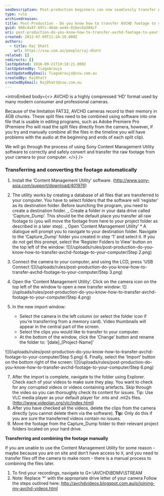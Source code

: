 ```yaml
---
seoDescription: Post-production beginners can now seamlessly transfer AVCHD footage to their computer using Sony's Content Management Utility software.
type: rule
archivedreason:
title: Post-Production - Do you know how to transfer AVCHD footage to your computer?
guid: 960c4a4f-697c-46ab-ae4e-016ec0a504cf
uri: post-production-do-you-know-how-to-transfer-avchd-footage-to-your-computer
created: 2012-07-09T11:24:10.000Z
authors:
  - title: Raj Dhatt
    url: https://ssw.com.au/people/raj-dhatt
related: []
redirects: []
lastUpdated: 2016-09-21T19:18:21.000Z
lastUpdatedBy: TiagoAraujo
lastUpdatedByEmail: TiagoAraujo@ssw.com.au
createdBy: RajDhatt
createdByEmail: RajDhatt@ssw.com.au
---
```


<introEmbed
  body={<>
AVCHD is a highly compressed ‘HD’ format used by many modern consumer and professional cameras.

Because of the limitation FAT32, AVCHD cameras record to their memory in 4GB chunks. These split files need to be combined using software into one file that is usable in editing programs, such as Adobe Premiere Pro (Premiere Pro will read the split files directly from the camera, however, if you try and manually combine all the files in the timeline you will have problems with the audio at the beginning and ends of each split clip).

We will go through the process of using Sony Content Management Utility software to correctly and safely convert and transfer the raw footage from your camera to your computer.
  </>}
/>
### Transferring and converting the footage automatically

1. Install the ‘Content Management Utility’ software. (http://www.sony-asia.com/support/download/401976)
2. The utility works by creating a database of all files that are transferred to your computer. You have to select folders that the software will ‘register’ as its destination folder. Before launching the program, you need to create a destination folder.
   _ Create a folder in your data drive called ‘Capture_Dump’. This should be the default place you transfer all raw footage to (you will move the footage from here to your project folder as described in a later step).
   _ Open ‘Content Management Utility’ \* A dialogue will prompt you to navigate to your destination folder. Navigate to the ‘Capture_Dump’ folder you created in step ‘1’ and select it. If you do not get this prompt, select the ‘Register Folders to View’ button on the top left of the window:
   ![](/uploads/rules/post-production-do-you-know-how-to-transfer-avchd-footage-to-your-computer/Step 2.png)

3. Connect the camera to your computer, and using the LCD, press 'USB Connect
   ![](/uploads/rules/post-production-do-you-know-how-to-transfer-avchd-footage-to-your-computer/Step 3.png)

4. Open the ‘Content Management Utility’. Click on the camera icon on the top left of the window to open a new transfer window:
   ![](/uploads/rules/post-production-do-you-know-how-to-transfer-avchd-footage-to-your-computer/Step 4.png)

5. In the new import window:
   - Select the camera in the left column (or select the folder icon if you’re transferring from a memory card). Video thumbnails will appear in the central part of the screen.
   - Select the clips you would like to transfer to your computer.
   - At the bottom of the window, click the ‘Change’ button and rename the folder to: ‘[date]\_[Project-Name]’

![](/uploads/rules/post-production-do-you-know-how-to-transfer-avchd-footage-to-your-computer/Step 5.png)
6. Finally, select the ‘Import’ button on the bottom right of the screen:
![](/uploads/rules/post-production-do-you-know-how-to-transfer-avchd-footage-to-your-computer/Step 6.png)

7. After the import is complete, navigate to the folder using Explorer. Check each of your videos to make sure they play. You want to check for any corrupted videos or videos containing artefacts. Skip through the video so you can thoroughly check its content for issues. Tip: Use VLC media player as your default player for .mts and .mt2s files. (http://www.videolan.org/vlc/index.html)
8. After you have checked all the videos, delete the clips from the camera directly (you cannot delete them via the software).
   **Tip:** Only do this if you are sure the transferred videos contain no issues.
9. Move the footage from the Capture_Dump folder to their relevant project folders located on your hard drive.

**Transferring and combining the footage manually**

If you are unable to use the Content Management Utility for some reason - maybe because you are on site and don’t have access to it, and you need to transfer files off the camera to make room - there is a manual process to combining the files later.

1. To find your recordings, navigate to G\*:\AVCHD\BDMV\STREAM
2. Note: Replace ‘\*’ with the appropriate drive letter of your camera
   Follow the steps outlined here: http://avchdvideos.blogspot.com.au/p/joining-my-avchd-videos.html
